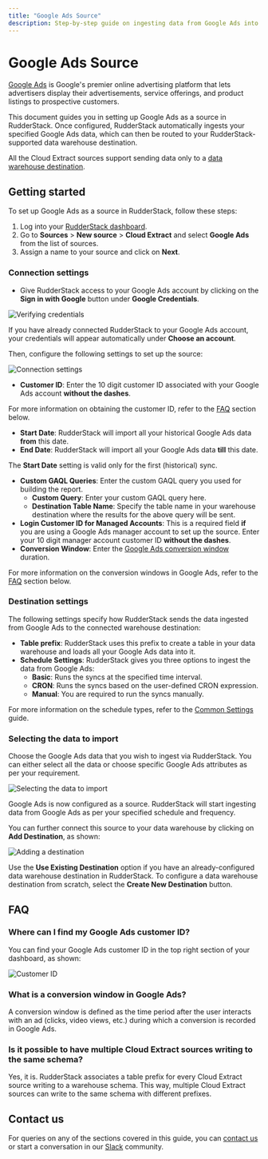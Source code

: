 ```yaml
---
title: "Google Ads Source"
description: Step-by-step guide on ingesting data from Google Ads into RudderStack.
---
```


# Google Ads Source

[Google Ads](https://ads.google.com/intl/en_in/home/) is Google's premier online advertising platform that lets advertisers display their advertisements, service offerings, and product listings to prospective customers. 

This document guides you in setting up Google Ads as a source in RudderStack. Once configured, RudderStack automatically ingests your specified Google Ads data, which can then be routed to your RudderStack-supported data warehouse destination.

<div class="infoBlock">

All the Cloud Extract sources support sending data only to a <a href="https://www.rudderstack.com/docs/data-warehouse-integrations/">data warehouse destination</a>.
</div>

## Getting started

To set up Google Ads as a source in RudderStack, follow these steps:

1. Log into your [RudderStack dashboard](https://app.rudderstack.com/).
2. Go to **Sources** > **New source** > **Cloud Extract** and select **Google Ads** from the list of sources.
3. Assign a name to your source and click on **Next**.

### Connection settings

- Give RudderStack access to your Google Ads account by clicking on the **Sign in with Google** button under **Google Credentials**.

<img src="../assets/cloud-extract-sources/g-ads-connection-settings-1.png" alt="Verifying credentials" />

<div class="infoBlock">

If you have already connected RudderStack to your Google Ads account, your credentials will appear automatically under <strong>Choose an account</strong>.
</div>

Then, configure the following settings to set up the source:

<img src="../assets/cloud-extract-sources/g-ads-connection-settings-2.png" alt="Connection settings" />

- **Customer ID**: Enter the 10 digit customer ID associated with your Google Ads account **without the dashes**.

<div class="infoBlock">

For more information on obtaining the customer ID, refer to the <a href="#faq">FAQ</a> section below.
</div>

- **Start Date**: RudderStack will import all your historical Google Ads data **from** this date.
- **End Date**: RudderStack will import all your Google Ads data **till** this date.

<div class="infoBlock">

The <strong>Start Date</strong> setting is valid only for the first (historical) sync.
</div>

- **Custom GAQL Queries**: Enter the custom GAQL query you used for building the report. 
    - **Custom Query**: Enter your custom GAQL query here.
    - **Destination Table Name**: Specify the table name in your warehouse destination where the results for the above query will be sent.
- **Login Customer ID for Managed Accounts**: This is a required field **if** you are using a Google Ads manager account to set up the source. Enter your 10 digit manager account customer ID **without the dashes**.
- **Conversion Window**: Enter the [Google Ads conversion window](https://support.google.com/google-ads/answer/3123169?hl=en) duration.

<div class="infoBlock">

For more information on the conversion windows in Google Ads, refer to the <a href="#faq">FAQ</a> section below.
</div>

### Destination settings

The following settings specify how RudderStack sends the data ingested from Google Ads to the connected warehouse destination:

- **Table prefix**: RudderStack uses this prefix to create a table in your data warehouse and loads all your Google Ads data into it.
- **Schedule Settings**: RudderStack gives you three options to ingest the data from Google Ads:
    - **Basic**: Runs the syncs at the specified time interval. 
    - **CRON**: Runs the syncs based on the user-defined CRON expression.
    - **Manual**: You are required to run the syncs manually.

<div class="infoBlock">

For more information on the schedule types, refer to the <a href="https://www.rudderstack.com/docs/cloud-extract-sources/common-settings/">Common Settings</a> guide.
</div>

### Selecting the data to import

Choose the Google Ads data that you wish to ingest via RudderStack. You can either select all the data or choose specific Google Ads attributes as per your requirement.

<img src="../assets/cloud-extract-sources/g-ads-connection-settings-3.png" alt="Selecting the data to import" />

Google Ads is now configured as a source. RudderStack will start ingesting data from Google Ads as per your specified schedule and frequency.

You can further connect this source to your data warehouse by clicking on **Add Destination**, as shown:

<img src="../assets/cloud-extract-sources/add-destination.png" alt="Adding a destination" />

<div class="successBlock">

Use the <strong>Use Existing Destination</strong> option if you have an already-configured data warehouse destination in RudderStack. To configure a data warehouse destination from scratch, select the <strong>Create New Destination</strong> button.
</div>

## FAQ

### Where can I find my Google Ads customer ID?

You can find your Google Ads customer ID in the top right section of your dashboard, as shown:

<img src="../assets/cloud-extract-sources/g-ads-customer-id.png" alt="Customer ID" />

### What is a conversion window in Google Ads?

A conversion window is defined as the time period after the user interacts with an ad (clicks, video views, etc.) during which a conversion is recorded in Google Ads.

### Is it possible to have multiple Cloud Extract sources writing to the same schema?

Yes, it is. RudderStack associates a table prefix for every Cloud Extract source writing to a warehouse schema. This way, multiple Cloud Extract sources can write to the same schema with different prefixes.

## Contact us

For queries on any of the sections covered in this guide, you can [contact us](mailto:%20docs@rudderstack.com) or start a conversation in our [Slack](https://rudderstack.com/join-rudderstack-slack-community) community.
